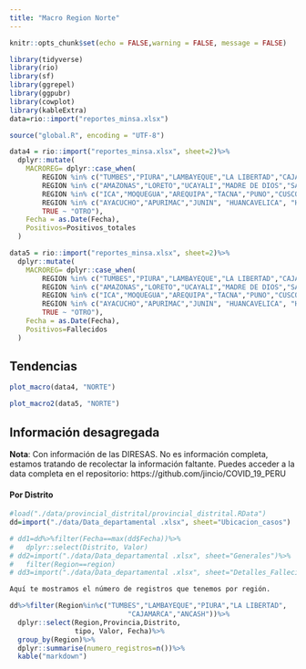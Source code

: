 ```yaml
---
title: "Macro Region Norte"
---
```


```r
knitr::opts_chunk$set(echo = FALSE,warning = FALSE, message = FALSE)
```

```r
library(tidyverse)
library(rio)
library(sf)
library(ggrepel)
library(ggpubr)
library(cowplot)
library(kableExtra)
data=rio::import("reportes_minsa.xlsx")

source("global.R", encoding = "UTF-8")
```


```r
data4 = rio::import("reportes_minsa.xlsx", sheet=2)%>%
  dplyr::mutate(
    MACROREG= dplyr::case_when(
        REGION %in% c("TUMBES","PIURA","LAMBAYEQUE","LA LIBERTAD","CAJAMARCA","ANCASH") ~"NORTE",
        REGION %in% c("AMAZONAS","LORETO","UCAYALI","MADRE DE DIOS","SAN MARTIN") ~ "ORIENTE",
        REGION %in% c("ICA","MOQUEGUA","AREQUIPA","TACNA","PUNO","CUSCO") ~ "SUR",
        REGION %in% c("AYACUCHO","APURIMAC","JUNIN", "HUANCAVELICA", "HUANUCO", "PASCO") ~ "CENTRO",
        TRUE ~ "OTRO"),
    Fecha = as.Date(Fecha),
    Positivos=Positivos_totales
  )
```

```r
data5 = rio::import("reportes_minsa.xlsx", sheet=2)%>%
  dplyr::mutate(
    MACROREG= dplyr::case_when(
        REGION %in% c("TUMBES","PIURA","LAMBAYEQUE","LA LIBERTAD","CAJAMARCA","ANCASH") ~"NORTE",
        REGION %in% c("AMAZONAS","LORETO","UCAYALI","MADRE DE DIOS","SAN MARTIN") ~ "ORIENTE",
        REGION %in% c("ICA","MOQUEGUA","AREQUIPA","TACNA","PUNO","CUSCO") ~ "SUR",
        REGION %in% c("AYACUCHO","APURIMAC","JUNIN", "HUANCAVELICA", "HUANUCO", "PASCO") ~ "CENTRO",
        TRUE ~ "OTRO"),
    Fecha = as.Date(Fecha),
    Positivos=Fallecidos
  )
```


## Tendencias

```r
plot_macro(data4, "NORTE")
```

```r
plot_macro2(data5, "NORTE")
```


## Información desagregada

**Nota**: Con información de las DIRESAS. No es información completa, estamos tratando de recolectar la información faltante. Puedes acceder a la data completa en el repositorio: https://github.com/jincio/COVID_19_PERU


#### Por Distrito

```r
#load("./data/provincial_distrital/provincial_distrital.RData")
dd=import("./data/Data_departamental .xlsx", sheet="Ubicacion_casos")

# dd1=dd%>%filter(Fecha==max(dd$Fecha))%>%
#   dplyr::select(Distrito, Valor)
# dd2=import("./data/Data_departamental .xlsx", sheet="Generales")%>%
#   filter(Region==region)
# dd3=import("./data/Data_departamental .xlsx", sheet="Detalles_Fallecidos")%>%filter(Region==region)

```


```r
Aquí te mostramos el número de registros que tenemos por región.

dd%>%filter(Region%in%c("TUMBES","LAMBAYEQUE","PIURA","LA LIBERTAD",
                             "CAJAMARCA","ANCASH"))%>%
  dplyr::select(Region,Provincia,Distrito,
                tipo, Valor, Fecha)%>%
  group_by(Region)%>%
  dplyr::summarise(numero_registros=n())%>%
  kable("markdown")
```


